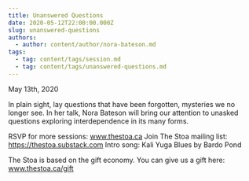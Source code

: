 ```yaml
---
title: Unanswered Questions
date: 2020-05-12T22:00:00.000Z
slug: unanswered-questions
authors:
  - author: content/author/nora-bateson.md
tags:
  - tag: content/tags/session.md
  - tag: content/tags/unanswered-questions.md
---
```


May 13th, 2020

In plain sight, lay questions that have been forgotten, mysteries we no longer see. In her talk, Nora Bateson will bring our attention to unasked questions exploring interdependence in its many forms.

RSVP for more sessions: www.thestoa.ca
Join The Stoa mailing list: https://thestoa.substack.com
Intro song: Kali Yuga Blues by Bardo Pond

The Stoa is based on the gift economy. You can give us a gift here: www.thestoa.ca/gift
